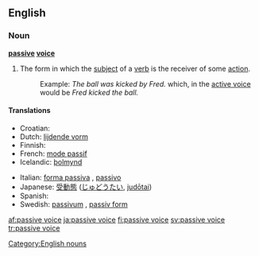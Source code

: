 ==English==

===Noun===
'''[[passive]] [[voice]]'''
# {{grammar}} The form in which the [[subject]] of a [[verb]] is the receiver of some [[action]].
#:Example: ''The ball was kicked by Fred.'' which, in the [[active voice]] would be ''Fred kicked the ball.''

====Translations====
{{top}}
*Croatian: {{t-|hr|pasiv|m}}
*Dutch: [[lijdende vorm]] {{m}}
* Finnish: {{t+|fi|passiivi}}
*French: [[mode passif]] {{m}}
*Icelandic: [[þolmynd]] {{f}}
{{mid}}
*Italian: [[forma passiva]] {{f}}, [[passivo]] {{m}}
*Japanese: [[受動態#Japanese|受動態]] ([[じゅどうたい]], [[judōtai]])
* Spanish: {{t-|es|voz pasiva|f}}
*Swedish: [[passivum]] {{n}}, [[passiv form]] {{c}}
{{bottom}}

[[Category:English nouns]]

[[af:passive voice]]
[[ja:passive voice]]
[[fi:passive voice]]
[[sv:passive voice]]
[[tr:passive voice]]
